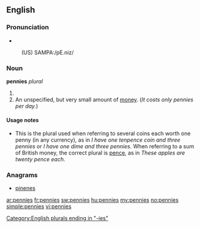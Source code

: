 ==English==

===Pronunciation===
* {{IPA|/ˈpɛnɪz/}}
: (US) SAMPA:/pE.niz/

===Noun===
'''pennies''' ''plural''

# {{plural of|[[penny]]}}
# An unspecified, but very small amount of [[money]].  (''It costs only pennies per day.'')

====Usage notes====
* This is the plural used when referring to several coins each worth one penny (in any currency), as in ''I have one tenpence coin and three pennies'' or ''I have one dime and three pennies.''  When referring to a sum of British money, the correct plural is [[pence]], as in ''These apples are twenty pence each.''

===Anagrams===
* [[pinenes#English|pinenes]]

[[Category:English plurals ending in "-ies"]]

[[ar:pennies]]
[[fr:pennies]]
[[sw:pennies]]
[[hu:pennies]]
[[my:pennies]]
[[no:pennies]]
[[simple:pennies]]
[[vi:pennies]]